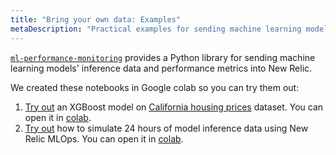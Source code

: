 ```yaml
---
title: "Bring your own data: Examples"
metaDescription: "Practical examples for sending machine learning models' inference data and performance metrics into New Relic"
---
```


[`ml-performance-monitoring`](https://github.com/newrelic-experimental/ml-performance-monitoring) provides a Python library for sending machine learning models' inference data and performance metrics into New Relic.

We created these notebooks in Google colab so you can try them out:

  1. [Try out](https://github.com/newrelic-experimental/ml-performance-monitoring/blob/main/examples/XGBoost_on_California_housing_prices_dataset.ipynb) an XGBoost model on [California housing prices](https://scikit-learn.org/stable/modules/generated/sklearn.datasets.fetch_california_housing.html) dataset. You can open it in [colab](https://colab.research.google.com/github/newrelic-experimental/ml-performance-monitoring/blob/main/examples/XGBoost_on_California_housing_prices_dataset.ipynb).
  2. [Try out](https://github.com/newrelic-experimental/ml-performance-monitoring/blob/main/examples/sklearn.RandomForestClassifier_on_Iris_dataset.ipynb) how to simulate 24 hours of model inference data using New Relic MLOps. You can open it in [colab](https://colab.research.google.com/github/newrelic-experimental/ml-performance-monitoring/blob/main/examples/sklearn.RandomForestClassifier_on_Iris_dataset.ipynb).